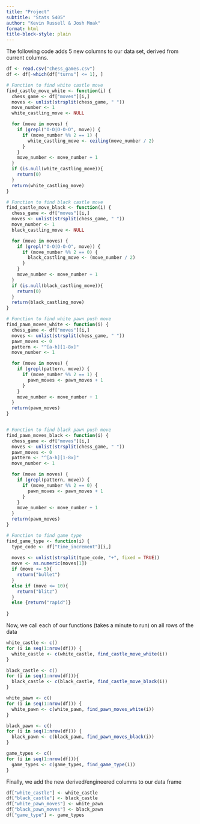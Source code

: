 ```yaml
---
title: "Project"
subtitle: "Stats 5405"
author: "Kevin Russell & Josh Moak"
format: html
title-block-style: plain
---
```


The following code adds 5 new columns to our data set, derived from current columns. 

```r
df <- read.csv("chess_games.csv")
df <- df[-which(df["turns"] <= 1), ]
```

```r
# Function to find white castle move
find_castle_move_white <- function(i) {
  chess_game <- df["moves"][i,]
  moves <- unlist(strsplit(chess_game, " "))
  move_number <- 1
  white_castling_move <- NULL

  for (move in moves) {
    if (grepl("O-O|O-O-O", move)) {
      if (move_number %% 2 == 1) {
        white_castling_move <- ceiling(move_number / 2)
      }
    }
    move_number <- move_number + 1
  }
  if (is.null(white_castling_move)){
    return(0)
  }
  return(white_castling_move)
}

# Function to find black castle move
find_castle_move_black <- function(i) {
  chess_game <- df["moves"][i,]
  moves <- unlist(strsplit(chess_game, " "))
  move_number <- 1
  black_castling_move <- NULL

  for (move in moves) {
    if (grepl("O-O|O-O-O", move)) {
      if (move_number %% 2 == 0) {
        black_castling_move <- (move_number / 2)
      }
    }
    move_number <- move_number + 1
  }
  if (is.null(black_castling_move)){
    return(0)
  }
  return(black_castling_move)
}

# Function to find white pawn push move
find_pawn_moves_white <- function(i) {
  chess_game <- df["moves"][i,]
  moves <- unlist(strsplit(chess_game, " "))
  pawn_moves <- 0
  pattern <- "^[a-h][1-8x]"
  move_number <- 1

  for (move in moves) {
    if (grepl(pattern, move)) {
      if (move_number %% 2 == 1) {
        pawn_moves <- pawn_moves + 1
      }
    }
    move_number <- move_number + 1
  }
  return(pawn_moves)
}


# Function to find black pawn push move
find_pawn_moves_black <- function(i) {
  chess_game <- df["moves"][i,]
  moves <- unlist(strsplit(chess_game, " "))
  pawn_moves <- 0
  pattern <- "^[a-h][1-8x]"
  move_number <- 1

  for (move in moves) {
    if (grepl(pattern, move)) {
      if (move_number %% 2 == 0) {
        pawn_moves <- pawn_moves + 1
      }
    }
    move_number <- move_number + 1
  }
  return(pawn_moves)
}

# Function to find game type
find_game_type <- function(i) {
  type_code <- df["time_increment"][i,]
  
  moves <- unlist(strsplit(type_code, "+", fixed = TRUE))
  move <- as.numeric(moves[1])
  if (move <= 5){
    return("bullet")
  }
  else if (move <= 10){
    return("blitz")
  }
  else {return("rapid")}
  
}
```

Now, we call each of our functions (takes a minute to run) on all rows of the data
```r

white_castle <- c()
for (i in seq(1:nrow(df))) {  
  white_castle <- c(white_castle, find_castle_move_white(i))
}

black_castle <- c()
for (i in seq(1:nrow(df))){
  black_castle <- c(black_castle, find_castle_move_black(i))
}

white_pawn <- c()
for (i in seq(1:nrow(df))) {  
  white_pawn <- c(white_pawn, find_pawn_moves_white(i))
}

black_pawn <- c()
for (i in seq(1:nrow(df))) {  
  black_pawn <- c(black_pawn, find_pawn_moves_black(i))
}

game_types <- c()
for (i in seq(1:nrow(df))){
  game_types <- c(game_types, find_game_type(i))
}


```

Finally, we add the new derived/engineered columns to our data frame
```r
df["white_castle"] <- white_castle
df["black_castle"] <- black_castle
df["white_pawn_moves"] <- white_pawn
df["black_pawn_moves"] <- black_pawn
df["game_type"] <- game_types
```




